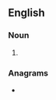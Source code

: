==English==

===Noun===
{{head|en|noun plural form}}

# {{plural of|gina|lang=en}}

===Anagrams===
* {{anagrams|en|Gains|Nagis|Siang|gains|ingas|signa}}